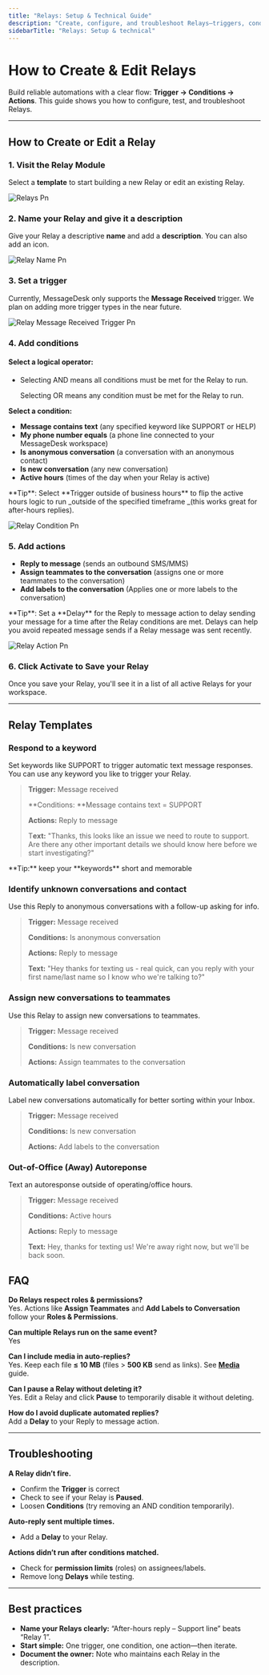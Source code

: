 ```yaml
---
title: "Relays: Setup & Technical Guide"
description: "Create, configure, and troubleshoot Relays—triggers, conditions, actions, schedules, examples, FAQ."
sidebarTitle: "Relays: Setup & technical"
---
```


# How to Create & Edit Relays

Build reliable automations with a clear flow: **Trigger → Conditions → Actions**. This guide shows you how to configure, test, and troubleshoot Relays.

---

## How to Create or Edit a Relay

### **1. Visit the Relay Module**

Select a **template** to start building a new Relay or edit an existing Relay.

![Relays Pn](/docs-main/images/relays.png)

### 2. Name your Relay and give it a description

Give your Relay a descriptive **name** and add a **description**. You can also add an icon.

![Relay Name Pn](/docs-main/images/relay-name.png)

### 3. Set a trigger

Currently, MessageDesk only supports the **Message Received** trigger. We plan on adding more trigger types in the near future.

![Relay Message Received Trigger Pn](/docs-main/images/relay-message-received-trigger.png)

### 4. Add conditions

#### **Select a logical operator:**

- Selecting AND means all conditions must be met for the Relay to run.

  Selecting OR means any condition must be met for the Relay to run.

**Select a condition:**

- **Message contains text** (any specified keyword like SUPPORT or HELP)
- **My phone number equals** (a phone line connected to your MessageDesk workspace) 
- **Is anonymous conversation** (a conversation with an anonymous contact)
- **Is new conversation** (any new conversation)
- **Active hours** (times of the day when your Relay is active)

<Tip>
  **Tip**: Select **Trigger outside of business hours** to flip the active hours logic to run _outside of the specified timeframe _(this works great for after-hours replies).
</Tip>

![Relay Condition Pn](/docs-main/images/relay-condition.png)

### 5. Add actions

- **Reply to message** (sends an outbound SMS/MMS)
- **Assign teammates to the conversation** (assigns one or more teammates to the conversation)
- **Add labels to the conversation** (Applies one or more labels to the conversation)

<Tip>
  **Tip**: Set a **Delay** for the Reply to message action to delay sending your message for a time after the Relay conditions are met. Delays can help you avoid repeated message sends if a Relay message was sent recently.
</Tip>

![Relay Action Pn](/docs-main/images/relay-action.png)

### 6. Click Activate to Save your Relay

Once you save your Relay, you'll see it in a list of all active Relays for your workspace.

---

## Relay Templates

### Respond to a keyword

Set keywords like SUPPORT to trigger automatic text message responses. You can use any keyword you like to trigger your Relay.

> **Trigger:** Message received
>
> **Conditions: **Message contains text = SUPPORT
>
> **Actions:** Reply to message
>
> T**ext:** "Thanks, this looks like an issue we need to route to support. Are there any other important details we should know here before we start investigating?"

<Tip>
  **Tip:** keep your **keywords** short and memorable 
</Tip>

### Identify unknown conversations and contact

Use this Reply to anonymous conversations with a follow-up asking for info.

> **Trigger:** Message received
>
> **Conditions:** Is anonymous conversation
>
> **Actions:** Reply to message
>
> **Text:** "Hey thanks for texting us - real quick, can you reply with your first name/last name so I know who we're talking to?"

### Assign new conversations to teammates

Use this Relay to assign new conversations to teammates.

> **Trigger:** Message received
>
> **Conditions:** Is new conversation
>
> **Actions:** Assign teammates to the conversation

### Automatically label conversation

Label new conversations automatically for better sorting within your Inbox.

> **Trigger:** Message received
>
> **Conditions:** Is new conversation
>
> **Actions:** Add labels to the conversation

### Out-of-Office (Away) Autoreponse

Text an autoresponse outside of operating/office hours.

> **Trigger:** Message received
>
> **Conditions:** Active hours
>
> **Actions:** Reply to message
>
> **Text:** Hey, thanks for texting us! We're away right now, but we'll be back soon.

## FAQ

**Do Relays respect roles & permissions?**\
Yes. Actions like **Assign Teammates** and **Add Labels to Conversation** follow your **Roles & Permissions**.

**Can multiple Relays run on the same event?**\
Yes

**Can I include media in auto-replies?**\
Yes. Keep each file **≤ 10 MB** (files \> **500 KB** send as links). See [**Media**](/messaging/media) guide.

**Can I pause a Relay without deleting it?**\
Yes. Edit a Relay and click **Pause** to temporarily disable it without deleting.

**How do I avoid duplicate automated replies?**\
Add a **Delay** to your Reply to message action.

---

## Troubleshooting

**A Relay didn’t fire.**

- Confirm the **Trigger** is correct
- Check to see if your Relay is **Paused**.
- Loosen **Conditions** (try removing an AND condition temporarily).

**Auto-reply sent multiple times.**

- Add a **Delay** to your Relay.

**Actions didn’t run after conditions matched.**

- Check for **permission limits** (roles) on assignees/labels.
- Remove long **Delays** while testing.

---

## Best practices

- **Name your Relays clearly:** “After-hours reply – Support line” beats “Relay 1”.
- **Start simple:** One trigger, one condition, one action—then iterate.
- **Document the owner:** Note who maintains each Relay in the description.